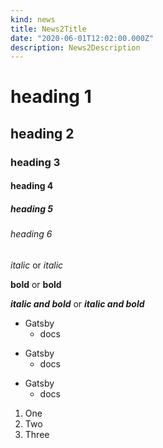 ```yaml
---
kind: news
title: News2Title
date: "2020-06-01T12:02:00.000Z"
description: News2Description
---
```


# heading 1
## heading 2
### heading 3
#### heading 4
##### heading 5
###### heading 6

*italic* or _italic_

**bold** or __bold__

***italic and bold*** or ___italic and bold___

* Gatsby
  * docs
- Gatsby
  - docs
+ Gatsby
  + docs

1. One
1. Two
1. Three
